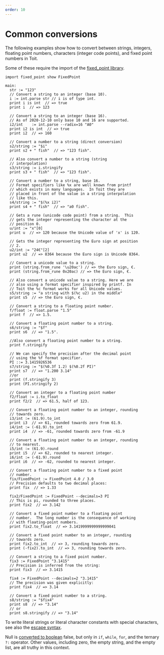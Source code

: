 ```yaml
---
order: 10
---
```


# Common conversions

The following examples show how to convert between strings, integers, floating point
numbers, characters (integer code points), and fixed point numbers in Toit.

Some of these require the import of the [fixed_point library](https://libs.toit.io/lib/fixed_point.toit).

```
import fixed_point show FixedPoint

main:
  str := "123"
  // Convert a string to an integer (base 10).
  i := int.parse str // i is of type int.
  print i is int  // => true
  print i  // => 123

  // Convert a string to an integer (base 16).
  // As of 2020-12-10 only base 10 and 16 are supported.
  i2/int    := int.parse --radix=16 "A0"
  print i2 is int  // => true
  print i2  // => 160

  // Convert a number to a string (direct conversion)
  s2/string := "$i"
  print s2 + " fish"  // => "123 fish".

  // Also convert a number to a string (string
  // interpolation)
  s3/string := i.stringify
  print s3 + " fish"  // => "123 fish".

  // Convert a number to a string, base 16.
  // Format specifiers like %x are well known from printf
  // which exists in many languages.  In Toit they are
  // placed in front of the value in a string interpolation
  // like this.
  s4/string := "$(%x i2)"
  print s4 + " fish"  // => "a0 fish".

  // Gets a rune (unicode code point) from a string.  This
  // gets the integer representing the character at the
  // position 0.
  u/int := "x"[0]
  print u  // => 120 because the Unicode value of 'x' is 120.

  // Gets the integer representing the Euro sign at position
  // 2.
  u2/int := "24€"[2]
  print u2  // => 8364 because the Euro sign is Unicode 8364.

  // Convert a unicode value to a string.
  print (string.from_rune '\u20ac') // => the Euro sign, €.
  print (string.from_rune 0x20ac) // => the Euro sign, €.

  // Also convert a unicode value to a string. Here we are
  // also using a format specifier inspired by printf. In
  // Toit the %c format works for all Unicode values.
  s5/string := "a string with $(%c u2) in the middle"
  print s5  // => the Euro sign, €.

  // Convert a string to a floating point number.
  f/float := float.parse "1.5"
  print f  // => 1.5.

  // Convert a floating point number to a string.
  s6/string := "$f"
  print s6  // => "1.5".

  //Also convert a floating point number to a string.
  print f.stringify

  // We can specify the precision after the decimal point
  // using the %f format specifier.
  PI ::= 3.1415926536
  s7/string := "$(%0.3f 1.2) $(%0.2f PI)"
  print s7  // => "1.200 3.14"
  //or
  print (f.stringify 3)
  print (PI.stringify 2)

  // Convert an integer to a floating point number
  f2/float := i.to_float
  print f2/2  // => 61.5, half of 123.

  // Convert a floating point number to an integer, rounding
  // towards zero.
  i3/int := (61.9).to_int
  print i3  // => 61, rounded towards zero from 61.9.
  i4/int := (-61.9).to_int
  print i4  // => -61, rounded towards zero from -61.9

  // Convert a floating point number to an integer, rounding
  // to nearest.
  i5/int := (61.9).round
  print i5  // => 62, rounded to nearest integer.
  i6/int := (-61.9).round
  print i6  // => -62, rounded to nearest integer.

  // Convert a floating point number to a fixed point
  // number.
  fix/FixedPoint := FixedPoint 4.0 / 3.0
  // Precision defaults to two decimal places:
  print fix  // => 1.33

  fix2/FixedPoint := FixedPoint --decimals=3 PI
  // This is pi, rounded to three places.
  print fix2  // => 3.142

  // Convert a fixed point number to a floating point
  // number.  The long number is the consequence of working
  // with floating-point numbers.
  print fix2.to_float  // => 3.1419999999999999041

  // Convert a fixed point number to an integer, rounding
  // towards zero.
  print fix2.to_int  // => 3, rounding towards zero.
  print (-fix2).to_int  // => 3, rounding towards zero.

  // Convert a string to a fixed point number.
  fix3 := FixedPoint "3.1415"
  // Precision is inferred from the string:
  print fix3  // => 3.1415

  fix4 := FixedPoint --decimals=2 "3.1415"
  // The precision was given explicitly:
  print fix4  // => 3.14

  // Convert a fixed point number to a string.
  s8/string := "$fix4"
  print s8  // => "3.14"
  // or
  print s8.stringify // => "3.14"
```

To write literal strings or literal character constants with
special characters, see also the
[escape syntax](/language/strings/#escaped_characters).

Null is [converted to boolean](/language/booleans/)
false, but only in `if`,
`while`, `for`, and the ternary `?:` operator.  Other
values, including zero, the empty string, and the empty
list, are all truthy in this context.
